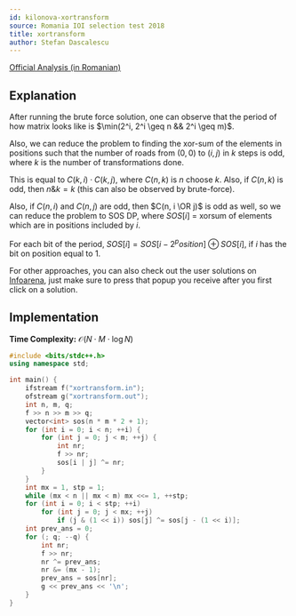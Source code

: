```yaml
---
id: kilonova-xortransform
source: Romania IOI selection test 2018
title: xortransform
author: Stefan Dascalescu
---
```


[Official Analysis (in Romanian)](https://github.com/roalgo-discord/Romanian-Olympiad-Solutions/blob/main/Baraj%20%2B%20Lot%20Seniori%20(IOI%20team%20selection%20tests)/2018/Lot%202/descriere_xortransform.pdf)

## Explanation

After running the brute force solution, one can observe that the period of how matrix looks like is $\min(2^i, 2^i \geq n && 2^i \geq m)$.

Also, we can reduce the problem to finding the xor-sum of the elements in positions such that the number of roads from $(0, 0)$ to $(i, j)$ in $k$ steps is odd, where $k$ is the number of transformations done.

This is equal to $C(k, i) \cdot C(k, j)$, where $C(n, k)$ is $n$ choose $k$. Also, if $C(n, k)$ is odd, then $n \& k = k$ (this can also be observed by brute-force).

Also, if $C(n, i)$ and $C(n, j)$ are odd, then $C(n, i \OR j)$ is odd as well, so we can reduce the problem to SOS DP, where $SOS[i]$ = xorsum of elements which are in positions included by $i$.

For each bit of the period, $SOS[i] = SOS[i - 2^position] \oplus SOS[i]$, if $i$ has the bit on position equal to $1$.

For other approaches, you can also check out the user solutions on [Infoarena](https://infoarena.ro/monitor?task=xortransform), just make sure to press that popup you receive after you first click on a solution.

## Implementation

**Time Complexity:** $\mathcal{O}(N \cdot M \cdot \log N)$

<LanguageSection>

<CPPSection>

```cpp
#include <bits/stdc++.h>
using namespace std;

int main() {
	ifstream f("xortransform.in");
	ofstream g("xortransform.out");
	int n, m, q;
	f >> n >> m >> q;
	vector<int> sos(n * m * 2 + 1);
	for (int i = 0; i < n; ++i) {
		for (int j = 0; j < m; ++j) {
			int nr;
			f >> nr;
			sos[i | j] ^= nr;
		}
	}
	int mx = 1, stp = 1;
	while (mx < n || mx < m) mx <<= 1, ++stp;
	for (int i = 0; i < stp; ++i)
		for (int j = 0; j < mx; ++j)
			if (j & (1 << i)) sos[j] ^= sos[j - (1 << i)];
	int prev_ans = 0;
	for (; q; --q) {
		int nr;
		f >> nr;
		nr ^= prev_ans;
		nr &= (mx - 1);
		prev_ans = sos[nr];
		g << prev_ans << '\n';
	}
}
```

</CPPSection>

</LanguageSection>
